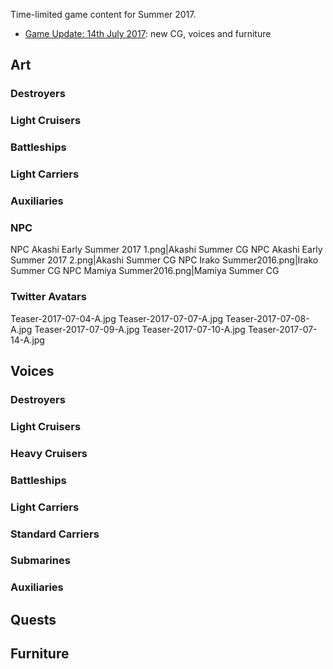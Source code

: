 Time-limited game content for Summer 2017.
*[[Thread:570130|Game Update: 14th July 2017]]: new CG, voices and furniture

==Art==
{{SeasonalTOC|art=x|Akebono|Oboro|Sazanami|Ushio|Shiratsuyu|Murasame|Yuudachi|Shigure|Kazagumo|Okinami|Z3|Akizuki|Tenryuu|Tatsuta|Isuzu|Ooyodo|Jintsuu|Littorio|Fusou|Yamashiro|Haruna|Yamato|Mutsu|Ryuuhou|Taigei|Mizuho|Commandant Teste|Akashi|Hayasui|Irako|Mamiya}}
===Destroyers===
{{SeasonalGallery|Akebono/Summer 2016|Oboro/Summer 2016|Oboro/Kai Summer 2016|Sazanami/Summer|Ushio/Summer|Ushio/Kai Ni Summer|Shiratsuyu/Kai Summer|Murasame/Kai Summer|Yuudachi/Kai Ni Summer|Shigure/Kai Ni Summer|Kazagumo/Summer|Okinami/Summer|Z3/Summer|Akizuki/Yukata}}
===Light Cruisers===
{{SeasonalGallery|Tenryuu/Summer|Tatsuta/Summer|Isuzu/Summer|Ooyodo/Summer|Jintsuu/Kai Ni Yukata}}
===={{new}}====
{{SeasonalGallery|Ooyodo/Kai Summer 2017}}
===Battleships===
{{SeasonalGallery|Littorio/Summer|Italia/Summer|Fusou/Summer|Yamashiro/Summer|Haruna/Kai Ni Summer|Yamato/Summer|Mutsu/Yukata}}
===Light Carriers===
{{SeasonalGallery|Ryuuhou/Summer}}
===Auxiliaries===
{{SeasonalGallery|Taigei/Summer|Mizuho/Summer}}
===={{new}}====
{{SeasonalGallery|Commandant Teste/Summer|Akashi/Tekkotsu Bancho|Akashi/Kai Tekkotsu Bancho|Hayasui/Zuiun}}
===NPC===
<gallery spacing="small" bordercolor="transparent" captionalign="center" hideaddbutton="true">
NPC Akashi Early Summer 2017 1.png|Akashi Summer CG
NPC Akashi Early Summer 2017 2.png|Akashi Summer CG
NPC Irako Summer2016.png|Irako Summer CG
NPC Mamiya Summer2016.png|Mamiya Summer CG
</gallery>

===Twitter Avatars===
<gallery spacing="small" bordercolor="transparent" captionalign="center" hideaddbutton="true">
Teaser-2017-07-04-A.jpg
Teaser-2017-07-07-A.jpg
Teaser-2017-07-08-A.jpg
Teaser-2017-07-09-A.jpg
Teaser-2017-07-10-A.jpg
Teaser-2017-07-14-A.jpg
</gallery>

==Voices==
{{SeasonalTOC|Fumizuki|Shirayuki|Oboro|Akebono|Sazanami|Ushio|Shiratsuyu|Murasame|Yuudachi|Kagerou|Shiranui|Hatsukaze|Tokitsukaze|Takanami|Mutsuki|Satsuki|Nagatsuki|Kikuzuki|Mikazuki|Mochizuki|Shiratsuyu|Akigumo|Amatsukaze|Teruzuki|Hatsuzuki|Okinami|Kazagumo|Arashi|Hagikaze|Oyashio|Umikaze|Kawakaze|Kisaragi|Yayoi|Uzuki|Shigure|Michishio|Arare|Kasumi|Kuroshio|Maikaze|Yuugumo|Makigumo|Naganami|Isokaze|Yamakaze|Kamikaze|Asakaze|Harukaze|Matsukaze|Minazuki|Fujinami|Uranami|Tatsuta|Ooi|Kinu|Abukuma|Sendai|Naka|Yuubari|Yura|Jintsuu|Agano|Noshiro|Yahagi|Sakawa|Ooyodo|Furutaka|Kako|Nachi|Ashigara|Choukai|Suzuya|Kumano|Tone|Chikuma|Aoba|Takao|Atago|Mikuma|Kinugasa|Zara|Pola|Fusou|Yamashiro|Hyuuga|Nagato|Littorio|Roma|Musashi|Mutsu|Yamashiro|Yamato|Warspite|Iowa|Gangut|Shouhou|Ryuujou|Chitose|Chiyoda|Zuihou|Kasuga Maru|Akagi|Kaga|Shoukaku|Zuikaku|Kaga|Taihou|Saratoga|Aquila|Ro-500|I-19|I-8|Katori|Akitsushima|Akashi|Kashima|Taigei|Mizuho|Hayasui|Commandant Teste|Shimushu|Kunashiri|Etorofu|Destroyers=x|Light Cruisers=x|Battleships=x|Light Carriers=x|Auxiliaries=x}}
===Destroyers===
{{SeasonalQuotes|
{{SeasonalQuotesInclude|Early Summer 2015|Destroyers|only=true|Shirayuki|Fumizuki|Oboro|Akebono|Sazanami|Ushio|Shiratsuyu|Murasame|Yuudachi|Arashio|Kagerou|Shiranui|Hatsukaze|Tokitsukaze|Takanami}}
{{SeasonalQuotesInclude|Early Summer 2016|Destroyers|only=true|Mutsuki|Satsuki|Nagatsuki|Kikuzuki|Mikazuki|Mochizuki|Shiratsuyu|Akigumo|Amatsukaze|Teruzuki|Hatsuzuki|Okinami|Kazagumo|Arashi|Hagikaze|Oyashio|Umikaze|Kawakaze}}
{{SeasonalQuotesNew}}
{{SeasonalQuote|Kisaragi
|ja = そうね、今年の夏はきれいな海の島に行って、バカンスもいいわね。　ええ、だめ？睦月ちゃん、内地の避暑地がいいの？　そう？じゃ、そうしましょうか。
|en = Oh, I know, a vacation to the sea on a beautiful island would be lovely this summer. Eh, no? Mutsuki-chan, would you prefer a resort in Japan? Is that so? Well, let's do that then.
}}
{{SeasonalQuote|Yayoi
|ja = 暑くなって来た。卯月その格好はなに？　夏の装い？そうなんだ、ふーん。
|en = It's gotten hotter. [[Uzuki]], what's with that look... your summer dress? Is that so? *hum*
}}
{{SeasonalQuote|Uzuki
|ja = 夏は夏らしい格好をするぴょん。ふーん、涼しくて快適ぴょん。ねえ、司令官？いひひっ
|en = Summer sure has gotten summerlike, pyon. Eh, it sure would be nice if it got cooler, pyon. Right, Commander? *giggle*
}}
{{SeasonalQuote|Shigure
|ja = 長波、それ、いいお握りだね？うん、僕も食べたいな。え、そ、そうなんだ？そう、僕も料理やってみようかな。
|en = [[Naganami]], those look like nice onigiri, huh? Yup, I'd like to try some too. Eh, i-is that so? Yup, I'd like to try cooking too.
}}
{{SeasonalQuote|Michishio
|ja = ふん。おにぎりがどうしたって？皆新しい衣装や艤装で気が緩んでんじゃないの？そんなんじゃ夏を越えられないわよ！私？私は別に興味ないけど。
|en = Hmph. What's with those onigiri? Aren't you all being too soft with all those new costumes and equipment? You'll never get through summer like that! Me? I'm not interested at all.
}}
{{SeasonalQuote|Arare
|ja = このおにぎり、おおきくって、美味しい。お腹いっぱいになる。あ、霞姉さん、何を張り切ってるの？
|en = This onigiri is so big and delicious. I'm stuffed. Ah, what are you so fired up about, big sister [[Kasumi]]?
}}
{{SeasonalQuote|Kasumi
|ja = はああ！？民生協力で店内放送？なんで私が？べ、別にやるわよ、貸しなさいマイク。こんなの簡単なんだから！えっと…はあ…霞よ、今…
|en = Huh?! In-store broadcasting with civilian cooperation? Why me? I don't really mind doing it, give me that mic. This is easy! Errr... *deep breath*... I'm Kasumi, now...
}}
{{SeasonalQuote|Kuroshio
|ja = ああ、新しい水着買うたんや。たまたま、たまたまやで。
|en = Ah, I bought a new swimsuit. For no real reason, I just happen'd ta buy it.
}}
{{SeasonalQuote|Maikaze
|ja = もうすぐ夏ですねぇ提督。夏は、どんなステップで踊る？　ん～、どうしようか？　ねえ、提督？
|en = Summer is almost here, huh, Admiral? What dance steps should I use for summer? Hmm... what style do I use... Admiral, what do you think?
}}
{{SeasonalQuote|Yuugumo
|ja = ふわあ〜少し長袖は暑くなって来たわね。え？夏季第四種軍装。そうね、そんな季節ね
|en = Uwaa~ It has become a bit hot in long sleeves, hasn't it? Eh? Change into Type 4 summer equipment? That's right, it's the season for that, isn't it?
|note=This is an in-joke. "Type 4" equipment is a reference to [[wikipedia:ja:軍服 (大日本帝国海軍)|the uniforms worn by the IJN]], in which there were only three types of them; there was never a Type 4 uniform in the IJN.
}}
{{SeasonalQuote|Makigumo
|ja = 夕雲姉さーん、夏季第四種って…それってもしかして水着じゃ…巻雲どうしよう？もう〜
|en = Big sis [[Yuugumo]], by "Type 4 Summer equipment"... do you mean swimsuits?... What should I do? Geez...
|note = Maybe it really is "swimsuit".
}}
{{SeasonalQuote|Naganami
|ja = ふうぇえ。夕雲ねえ何水着とか用意しちゃってるの？へえ、やるね。あ、何高波？あたしはやんないよ。やんないからね！
|en = Wheew~ What are you wearing a swimsuit for, big sis Yuugumo? Hmm, not bad. Oh, what's that, [[Takanami]]? I don't need that. I really don't!
|note = Clearly Yuugumo wants to sound high-baller.
[[Category:Todo]]
<!--
|ja2 = いいね、そゆの好きさ、ふんふん～
|en2 = 
|note2 = New regular line?
|line2 = Docking Complete
-->
}}
{{SeasonalQuote|Isokaze
|ja = 司令、なんだその目は？え、この夏は海に？海なら毎日出ているが…え？水着？なんだその兵装は？新型の電探が何かか？
|en = Commander, what's with that look? Eh, you want to go out to sea for the summer? We go to the sea everyday, though... eh? A swimsuit? What sort of equipment is that? Is it some sort of new radar or something?
|note = Clearly Isokaze is way too serious to remember this stuff.
}}
{{SeasonalQuote|Yamakaze
|ja = 水着？別にいいけど。着るだけなら。
|en = A swimsuit? I don't really mind though. I'll just wear one.
}}
{{SeasonalQuote|Kamikaze
|ja = ええ？今年の夏は水着でって…いやよ、いや！そんなのやるわけないじゃない！　私はいやよ！
|en = Eh? I should wear a swimsuit this summer... absolutely not! There's no way I can do that! I won't!
}}
{{SeasonalQuote|Asakaze
|ja = あ〜、今年ももうすぐ夏ね？夏の終わりはあんまり好きじゃない。なんか、寂しいじゃない？
|en = Ah~ it's almost summer again this year, huh? I don't really like the end of summer. It somehow feels... a bit lonely?
}}
{{SeasonalQuote|Harukaze
|ja = そうですね、大正の頃はそんなに肌を…いえ、そうではなくて、最近の水着はその、何と申しますか…破廉恥ではないかと。
|en = I see, during the Taishō period, showing that much skin would be... no, it wouldn't be like that. These swimsuits today are... how should I put it... they are a bit... indecent.
}}
{{SeasonalQuote|Matsukaze
|ja = よし、越えたな。　はあ、僕もちょっとナーバスになっていたようだ。よし、進めるぞ、行こう。
|en = Alright, it's here, huh. Ah, I was a bit nervous too. Alright, let's go, heading out!
}}
{{SeasonalQuote|Minazuki
|ja = うん、そう。昔はね、この季節を水無月って言ったんだって。この名前、気にいってるんだ。えへへ…
|en = Yeah, that's right. Back then, this season used to be known as 'Minazuki'. Isn't this name interesting?
|note = If taken in the literal sense, what she says is true; "Minazuki" literally means "month without water", fitting the season of Summer.
}}
{{SeasonalQuote|Fujinami
|ja = お、夏祭りか？もち行きたい。浴衣、出そう、着よう。ん、よいしょ…ん…えっと…こんな感じで…あ、朝霜ち、き、着付け手伝ってよう！
|en = Oh, a summer festival? I'll definitely go. Gotta put on a yukata. Hmmm, let's see here... Hmmm... ummm... like this... [[Asashimo|A-Asashi]], I-I definitely need your help!
}}
{{SeasonalQuote|Uranami
|ja = 今年も夏が来ますね？はあ。
|en = Summer has come this year too, hasn't it? *sigh*
}}
}}

===Light Cruisers===
{{SeasonalQuotes|
{{SeasonalQuotesInclude|Early Summer 2015|Light Cruisers|only=true|Ooi|Tatsuta|Sendai|Naka|Kinu|Abukuma|Yuubari}}
{{SeasonalQuotesNew}}
{{SeasonalQuote|Yura
|ja = 提督さん、梅雨が終わると夏の気配、感じますね。ね？由良も水着…ん、もう少し後にしようかな？どうしよう？ん〜
|en = Admiral, it starts to feel like summer after the rainy season is over, right? Right? I guess I should... hmmm, wait to get a swimsuit, right? What should I do? Hmmm...
}}
{{SeasonalQuote|Jintsuu
|ja = そうですね、この季節になると、あの戦いを思い出します。あの夜を…あ、いえ、ごめんなさい。
|en = That's right, when this season comes the memories of that battle return. That night... Ah, sorry it's nothing.
|note = Jintsuu is referring to the [[wikipedia:Battle of Kolombangara|Battle of Kolombangara]], her final battle.
}}
{{SeasonalQuote|Agano
|ja = 少しずつ暑くなってきたね〜。能代、どうする？この夏の最新鋭水着、買いに行っちゃう？…え、去年のでいいって？ぶうう〜
|en = It's getting a bit hotter, huh... What should we do, [[Noshiro]]? Shall we go and buy this summer's latest swimsuits? ...eh, last year's were fine? *blows a raspberry*
}}
{{SeasonalQuote|Noshiro
|ja = え、阿賀野姉、新しい水着買いに行くの？去年ので良くない？贅沢はだめです！そもそも、私達は提督のために…
|en = Eh, you're going to buy a new swimsuit, Agano? Isn't last year's fine? Luxury is prohibited! In the first place, we're here for the sake of the Admiral...*nagging fades out*
}}
{{SeasonalQuote|Yahagi
|ja = 磯風、何を練習しているの？うん、うん、秋に備えて夏から練習を…大変ね？
|en = What practicing, [[Isokaze]]? I see, practice from summer to prepare for fall... must be hard, huh?
}}
{{SeasonalQuote|Sakawa
|ja = ふう〜なんかこの季節、酒匂あんまり好きじゃない！っていうか、嫌い、嫌い！
|en = Whew~ Somehow I really don't like this season! I mean, I really hate it!
|note = Sakawa was sunk on 2 July 1946 at a nuclear bomb test at Bikini Atoll; this is around the season of summer, which is fitting why she doesn't like it.
}}
{{SeasonalQuote|Ooyodo
|ja = 明石、何？水着？いえ、私は鎮守府での任務がありますから…え、明石もそれはあるって？関係ないって？あの、いや、だからね。
|en = [[Akashi]], what is it? A swimsuit? Uh, I have duties to do around the Naval Base, so... Eh, you have them too? They don't matter? Ummm, that isn't right...
}}
}}
===Heavy Cruisers===
{{SeasonalQuotes|
{{SeasonalQuotesInclude|Early Summer 2015|Heavy Cruisers|only=true|Furutaka|Kako|Nachi|Ashigara|Choukai|Tone|Chikuma|Suzuya|Kumano}}
{{SeasonalQuotesInclude|Early Summer 2016|Heavy Cruisers|only=true|Aoba|Takao|Atago|Mikuma|Kinugasa|Zara|Pola}}
}}
===Battleships===
{{SeasonalQuotes|
{{SeasonalQuotesInclude|Early Summer 2015|Battleships|only=true|Nagato|Hyuuga|Fusou|Yamashiro|Littorio|Roma}}
{{SeasonalQuotesInclude|Early Summer 2016|Battleships|only=true|Musashi}}
{{SeasonalQuotesNew}}
{{SeasonalQuote|Mutsu
|ja = 長門、この浴衣どう？おかしくない？そう、良かった。提督、お待たせ。うふふ〜。ありがとう。
|en = [[Nagato]], how does this yukata look? Does it look strange? That's fine then. Thanks for waiting, Admiral. *giggle* Thank you.
}}
{{SeasonalQuote|Yamashiro
|ja = 扶桑姉さま、確かに、少し暑いですね。私、氷小豆もらってきます。間宮さんから。
|en = Fusou nee-sama, I agree— it's a little hot. I'll go bring iced red beans from Mamiya-san...
|line = Secretary 2
}}
{{SeasonalQuote|Yamato
|ja = 提督、少し暑くなってきましたね？今年も夏が来るのですね。え？水着ですか？あ、はい。一応武蔵と一緒に買ってあって。
|en = Admiral, it's gotten a bit hotter, hasn't it? Summer is here again this year huh. Eh? A swimsuit? Ah, yes. I went and bought one with Musashi just in case.
}}
{{SeasonalQuote|Warspite
|ja = 水着か？なるほど。一考の価値はありそうね。ん…どうしようか？
|en = A swimsuit? I see. I shall take it into consideration. Hmmm... What should I do?
}}
{{SeasonalQuote|Iowa
|ja = 日本の夏は暑いわね~。大和、どうしたの？…Summer holiday？水着？へ〜
|en = Japanese summers sure are hot... [[Yamato]], what are you doing? ...having a summer holiday? In a swimsuit? Eh?
}}
{{SeasonalQuote|Gangut
|ja = ほ～。日本ではもうこんな季節に薄着になって行くというのか？そうか、夏用を買うか…
|en = Oh, so in Japan, they dress lightly for summer too, huh? Alright then, I'll buy some during summertime...
}}
}}

===Light Carriers===
{{SeasonalQuotes|
{{SeasonalQuotesInclude|Early Summer 2015|Light Carriers}}
{{SeasonalQuotesInclude|Early Summer 2016|Light Carriers}}
{{SeasonalQuotesNew}}
{{SeasonalQuote|Kasuga Maru
|ja = 夏が近づいてくると、私…。いえ、提督、大丈夫です。今は平気、です。その、はずです。
|en = When summer gets closer, I... No, I'm fine, Admiral. I'm fine now. I'm sure.
|note = Maybe it's because she was torpedoed during this season?
}}
}}
===Standard Carriers===
{{SeasonalQuotes|
{{SeasonalQuotesInclude|Early Summer 2015|Standard Carriers}}
{{SeasonalQuotesNew}}
{{SeasonalQuote|Kaga
|ja = だから、夏はあまり好きではないと…え、赤城さんが？そう、仕方がありません。買い物に行きましょう。
|en = I told you, I'm not fond of the summer... Eh, [[Akagi]]-san is? Is that so? Can't be helped then. Let's go shopping.
|line = Secretary 2
}}
{{SeasonalQuote|Taihou
|ja = なんでしょう？なにか今年も乗り越えた気がします。提督、私、どこか変ですか？そう、気のせいかな…心配かけて、すみません。
|en = What's this? I feel like I've managed to overcome something again this year. Am I odd anywhere, Admiral? I see, it must have been my imagination... sorry for worrying you.
}}
{{SeasonalQuote|Saratoga
|ja = 水着ですか？どうしよう？Iowaはoff seasonでもあんな格好だし…Saraは…ん…考えておきますね？
|en = A swimsuit? What should I do? [[Iowa]] looks like that year round, though... I'll... hmmm... think about it alright?
}}
{{SeasonalQuote|Aquila
|ja = 少しずつ暑くなってきましたね~。夏がくるのですね？日本の四季楽しいです！
|en = It's gotten a bit hotter, huh... summer is coming, right? Japan's four seasons are fun!
}}
}}
===Submarines===
{{SeasonalQuotes|
{{SeasonalQuotesInclude|Early Summer 2015|Submarines}}
{{SeasonalQuotesInclude|Early Summer 2016|Submarines}}
}}
===Auxiliaries===
{{SeasonalQuotes|
{{SeasonalQuotesInclude|Early Summer 2015|Auxiliaries}}
{{SeasonalQuotesInclude|Early Summer 2016|Auxiliaries}}
<!--
{{SeasonalQuotesInclude|Mid-Summer 2016|Auxiliaries|only=true|Hayasui}}
-->
{{SeasonalQuotesTitile|From [[Seasonal/Mid-Summer 2016|Mid-Summer 2016]]}}
{{SeasonalQuote|Hayasui
|ja = 今年も夏が来てしまいました。毎年この季節になると、少しお腹が痛くなるんです。えへへ…なんででしょうね……？
|en = It's summer again this year. I get a bit hungry when this season comes around every year. *giggle* I wonder why...?
|season = Mid-Summer 2016
}}
{{SeasonalQuotesNew}}
{{SeasonalQuote|Commandant Teste
|ja = 提督、艦隊の皆さんに合わせて…私も夏はこのような…おかしいですか？…うん、merci。
|en = Is it strange... that I'm dressed like this during the summer... like the rest of the fleet? ...yes, thank you.
}}
{{SeasonalQuote|Shimushu
|ja = クナ、夏の準備はバッチリっしゅ？え、まだ悩んでるっすか？海防艦は思いっきりが大事っすよ！そうっす！それでいいっしゅ！
|en = Are you done with your summer preparations yet, [[Kunashiri|Kuna]], siu? Eh, you're still worrying about it, su? Coastal defense boats must be resolute, su! That's right, su! Just like that, siu!
}}
{{SeasonalQuote|Kunashiri
|ja = え、あたしはそういうのはいいかな…姉さん、それ思いっきりの問題と違うと思う…いや、いいって、ホント、私は！
|en = Eh, is it fine for me to do something like that...? I'm definitely sure that isn't a problem of resolution right now, big sis... no, I said I'm fine!
}}
{{SeasonalQuote|Etorofu
|ja = また今年も夏が近づいてくるんですね？…色々思い出します。でも、今はまた皆と一緒、頑張ります！
|en = Summer is nearing again this year, huh? ...lots of memories are coming back to me. But this time, I'll work hard together with everyone!
}}
}}

==Quests==

==Furniture==
<gallery spacing="small" bordercolor="transparent" captionalign="center" hideaddbutton="true">
</gallery>